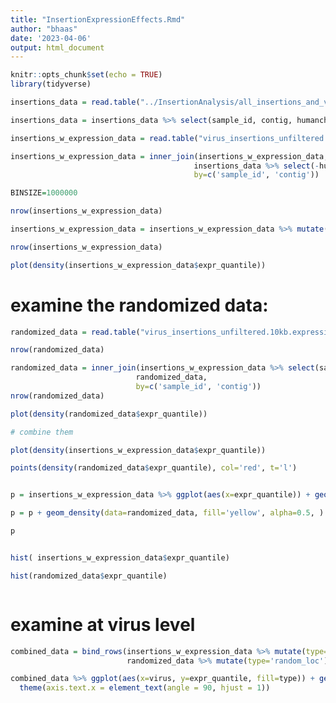 ```yaml
---
title: "InsertionExpressionEffects.Rmd"
author: "bhaas"
date: '2023-04-06'
output: html_document
---
```


```r
knitr::opts_chunk$set(echo = TRUE)
library(tidyverse)
```


```r

insertions_data = read.table("../InsertionAnalysis/all_insertions_and_virus_content_merged.FILTERED.tsv", header=T, sep="\t", stringsAsFactors = F)

insertions_data = insertions_data %>% select(sample_id, contig, humanchr, human_coord, total, total_rpm)


```


```r

insertions_w_expression_data = read.table("virus_insertions_unfiltered.10kb.expression_region_analysis.tsv", header=T, sep="\t", stringsAsFactors = F)

```

```r

insertions_w_expression_data = inner_join(insertions_w_expression_data, 
                                         insertions_data %>% select(-humanchr),
                                         by=c('sample_id', 'contig'))

```

```r

BINSIZE=1000000

nrow(insertions_w_expression_data)

insertions_w_expression_data = insertions_w_expression_data %>% mutate(bin = paste0(chrom, "^", round(human_coord / BINSIZE))) %>% group_by(sample_id, bin) %>% arrange(desc(total_rpm)) %>% filter(row_number()==1) %>% ungroup()

nrow(insertions_w_expression_data)
```


```r

plot(density(insertions_w_expression_data$expr_quantile))

```


# examine the randomized data:

```r

randomized_data = read.table("virus_insertions_unfiltered.10kb.expression_region_analysis.RANDOMIZED.tsv", header=T, sep="\t", stringsAsFactors = F)

nrow(randomized_data)

randomized_data = inner_join(insertions_w_expression_data %>% select(sample_id, contig, total, total_rpm),
                            randomized_data,
                            by=c('sample_id', 'contig'))
nrow(randomized_data)

```

```r


plot(density(randomized_data$expr_quantile))


```

```r

# combine them

plot(density(insertions_w_expression_data$expr_quantile))

points(density(randomized_data$expr_quantile), col='red', t='l')



```



```r

p = insertions_w_expression_data %>% ggplot(aes(x=expr_quantile)) + geom_density( fill='blue', alpha=0.5)

p = p + geom_density(data=randomized_data, fill='yellow', alpha=0.5, )

p



```



```r

hist( insertions_w_expression_data$expr_quantile)

hist(randomized_data$expr_quantile)



```




# examine at virus level

```r

combined_data = bind_rows(insertions_w_expression_data %>% mutate(type='real'),
                          randomized_data %>% mutate(type='random_loc') )


```


```r


combined_data %>% ggplot(aes(x=virus, y=expr_quantile, fill=type)) + geom_boxplot() + 
  theme(axis.text.x = element_text(angle = 90, hjust = 1))


```


